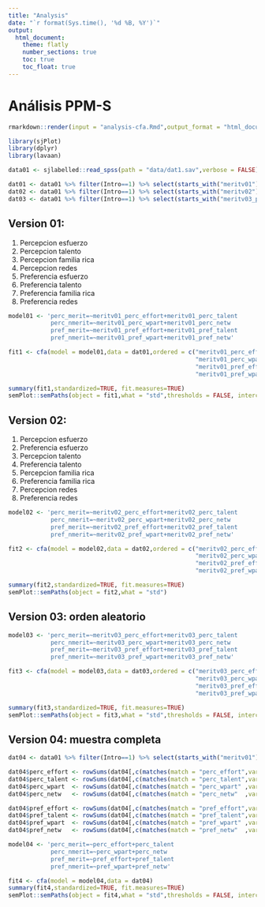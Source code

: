 ```yaml
---
title: "Analysis"
date: "`r format(Sys.time(), '%d %B, %Y')`"
output: 
  html_document:
    theme: flatly
    number_sections: true
    toc: true
    toc_float: true
---
```


# Análisis PPM-S

```r
rmarkdown::render(input = "analysis-cfa.Rmd",output_format = "html_document")
```

```r
library(sjPlot)
library(dplyr)
library(lavaan)

data01 <- sjlabelled::read_spss(path = "data/dat1.sav",verbose = FALSE)

dat01 <- data01 %>% filter(Intro==1) %>% select(starts_with("meritv01")) %>% na.omit()
dat02 <- data01 %>% filter(Intro==1) %>% select(starts_with("meritv02")) %>% na.omit()
dat03 <- data01 %>% filter(Intro==1) %>% select(starts_with("meritv03_p")) %>% na.omit()

```

## Version 01:

1. Percepcion esfuerzo
2. Percepcion talento
3. Percepcion familia rica
4. Percepcion redes
5. Preferencia esfuerzo
6. Preferencia talento
7. Preferencia familia rica
8. Preferencia redes


```r
model01 <- 'perc_merit=~meritv01_perc_effort+meritv01_perc_talent 
            perc_nmerit=~meritv01_perc_wpart+meritv01_perc_netw  
            pref_merit=~meritv01_pref_effort+meritv01_pref_talent 
            pref_nmerit=~meritv01_pref_wpart+meritv01_pref_netw'

fit1 <- cfa(model = model01,data = dat01,ordered = c("meritv01_perc_effort","meritv01_perc_talent",
                                                     "meritv01_perc_wpart","meritv01_perc_netw",
                                                     "meritv01_pref_effort","meritv01_pref_talent",
                                                     "meritv01_pref_wpart","meritv01_pref_netw"))

summary(fit1,standardized=TRUE, fit.measures=TRUE)
semPlot::semPaths(object = fit1,what = "std",thresholds = FALSE, intercepts = FALSE)
```


## Version 02: 

1. Percepcion esfuerzo
2. Preferencia esfuerzo
3. Percepcion talento
4. Preferencia talento
5. Percepcion familia rica
6. Preferencia familia rica
7. Percepcion redes
8. Preferencia redes

```r
model02 <- 'perc_merit=~meritv02_perc_effort+meritv02_perc_talent 
            perc_nmerit=~meritv02_perc_wpart+meritv02_perc_netw  
            pref_merit=~meritv02_pref_effort+meritv02_pref_talent 
            pref_nmerit=~meritv02_pref_wpart+meritv02_pref_netw'

fit2 <- cfa(model = model02,data = dat02,ordered = c("meritv02_perc_effort","meritv02_perc_talent",
                                                     "meritv02_perc_wpart","meritv02_perc_netw",
                                                     "meritv02_pref_effort","meritv02_pref_talent",
                                                     "meritv02_pref_wpart","meritv02_pref_netw"))

summary(fit2,standardized=TRUE, fit.measures=TRUE)
semPlot::semPaths(object = fit2,what = "std")
```


## Version 03: orden aleatorio

```r
model03 <- 'perc_merit=~meritv03_perc_effort+meritv03_perc_talent 
            perc_nmerit=~meritv03_perc_wpart+meritv03_perc_netw  
            pref_merit=~meritv03_pref_effort+meritv03_pref_talent 
            pref_nmerit=~meritv03_pref_wpart+meritv03_pref_netw'

fit3 <- cfa(model = model03,data = dat03,ordered = c("meritv03_perc_effort","meritv03_perc_talent",
                                                     "meritv03_perc_wpart","meritv03_perc_netw",
                                                     "meritv03_pref_effort","meritv03_pref_talent",
                                                     "meritv03_pref_wpart","meritv03_pref_netw"))

summary(fit3,standardized=TRUE, fit.measures=TRUE)
semPlot::semPaths(object = fit3,what = "std",thresholds = FALSE, intercepts = FALSE)
```

## Version 04: muestra completa


```r
dat04 <- data01 %>% filter(Intro==1) %>% select(starts_with("meritv01"),starts_with("meritv02"),starts_with("meritv03_p"))

dat04$perc_effort <- rowSums(dat04[,c(matches(match = "perc_effort",vars = names(dat04)))],na.rm = TRUE)
dat04$perc_talent <- rowSums(dat04[,c(matches(match = "perc_talent",vars = names(dat04)))],na.rm = TRUE)
dat04$perc_wpart  <- rowSums(dat04[,c(matches(match = "perc_wpart" ,vars = names(dat04)))],na.rm = TRUE)
dat04$perc_netw   <- rowSums(dat04[,c(matches(match = "perc_netw"  ,vars = names(dat04)))],na.rm = TRUE)

dat04$pref_effort <- rowSums(dat04[,c(matches(match = "pref_effort",vars = names(dat04)))],na.rm = TRUE)
dat04$pref_talent <- rowSums(dat04[,c(matches(match = "pref_talent",vars = names(dat04)))],na.rm = TRUE)
dat04$pref_wpart  <- rowSums(dat04[,c(matches(match = "pref_wpart" ,vars = names(dat04)))],na.rm = TRUE)
dat04$pref_netw   <- rowSums(dat04[,c(matches(match = "pref_netw"  ,vars = names(dat04)))],na.rm = TRUE)

model04 <- 'perc_merit=~perc_effort+perc_talent 
            perc_nmerit=~perc_wpart+perc_netw  
            pref_merit=~pref_effort+pref_talent 
            pref_nmerit=~pref_wpart+pref_netw'

fit4 <- cfa(model = model04,data = dat04)
summary(fit4,standardized=TRUE, fit.measures=TRUE)
semPlot::semPaths(object = fit4,what = "std",thresholds = FALSE, intercepts = FALSE)
```

